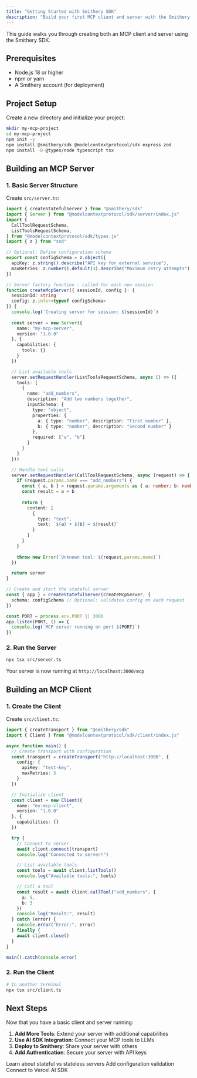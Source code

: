 ```yaml
---
title: "Getting Started with Smithery SDK"
description: "Build your first MCP client and server with the Smithery SDK"
---
```


This guide walks you through creating both an MCP client and server using the Smithery SDK.

## Prerequisites

- Node.js 18 or higher
- npm or yarn
- A Smithery account (for deployment)

## Project Setup

Create a new directory and initialize your project:

```bash
mkdir my-mcp-project
cd my-mcp-project
npm init -y
npm install @smithery/sdk @modelcontextprotocol/sdk express zod
npm install -D @types/node typescript tsx
```

## Building an MCP Server

### 1. Basic Server Structure

Create `src/server.ts`:

```typescript
import { createStatefulServer } from "@smithery/sdk"
import { Server } from "@modelcontextprotocol/sdk/server/index.js"
import {
  CallToolRequestSchema,
  ListToolsRequestSchema,
} from "@modelcontextprotocol/sdk/types.js"
import { z } from "zod"

// Optional: Define configuration schema
export const configSchema = z.object({
  apiKey: z.string().describe("API key for external service"),
  maxRetries: z.number().default(3).describe("Maximum retry attempts"),
})

// Server factory function - called for each new session
function createMcpServer({ sessionId, config }: { 
  sessionId: string
  config: z.infer<typeof configSchema> 
}) {
  console.log(`Creating server for session: ${sessionId}`)
  
  const server = new Server({
    name: "my-mcp-server",
    version: "1.0.0"
  }, {
    capabilities: {
      tools: {}
    }
  })

  // List available tools
  server.setRequestHandler(ListToolsRequestSchema, async () => ({
    tools: [
      {
        name: "add_numbers",
        description: "Add two numbers together",
        inputSchema: {
          type: "object",
          properties: {
            a: { type: "number", description: "First number" },
            b: { type: "number", description: "Second number" }
          },
          required: ["a", "b"]
        }
      }
    ]
  }))

  // Handle tool calls
  server.setRequestHandler(CallToolRequestSchema, async (request) => {
    if (request.params.name === "add_numbers") {
      const { a, b } = request.params.arguments as { a: number; b: number }
      const result = a + b
      
      return {
        content: [
          {
            type: "text",
            text: `${a} + ${b} = ${result}`
          }
        ]
      }
    }
    
    throw new Error(`Unknown tool: ${request.params.name}`)
  })

  return server
}

// Create and start the stateful server
const { app } = createStatefulServer(createMcpServer, {
  schema: configSchema // Optional: validates config on each request
})

const PORT = process.env.PORT || 3000
app.listen(PORT, () => {
  console.log(`MCP server running on port ${PORT}`)
})
```

### 2. Run the Server

```bash
npx tsx src/server.ts
```

Your server is now running at `http://localhost:3000/mcp`

## Building an MCP Client

### 1. Create the Client

Create `src/client.ts`:

```typescript
import { createTransport } from "@smithery/sdk"
import { Client } from "@modelcontextprotocol/sdk/client/index.js"

async function main() {
  // Create transport with configuration
  const transport = createTransport("http://localhost:3000", {
    config: {
      apiKey: "test-key",
      maxRetries: 5
    }
  })

  // Initialize client
  const client = new Client({
    name: "my-mcp-client",
    version: "1.0.0"
  }, {
    capabilities: {}
  })

  try {
    // Connect to server
    await client.connect(transport)
    console.log("Connected to server!")

    // List available tools
    const tools = await client.listTools()
    console.log("Available tools:", tools)

    // Call a tool
    const result = await client.callTool("add_numbers", {
      a: 5,
      b: 3
    })
    console.log("Result:", result)
  } catch (error) {
    console.error("Error:", error)
  } finally {
    await client.close()
  }
}

main().catch(console.error)
```

### 2. Run the Client

```bash
# In another terminal
npx tsx src/client.ts
```

## Next Steps

Now that you have a basic client and server running:

1. **Add More Tools**: Extend your server with additional capabilities
2. **Use AI SDK Integration**: Connect your MCP tools to LLMs
3. **Deploy to Smithery**: Share your server with others
4. **Add Authentication**: Secure your server with API keys

<CardGroup>
  <Card
    title="Server Patterns"
    icon="server"
    href="/sdk/server"
  >
    Learn about stateful vs stateless servers
  </Card>
  <Card
    title="Configuration"
    icon="cog"
    href="/sdk/configuration"
  >
    Add configuration validation
  </Card>
  <Card
    title="AI Integration"
    icon="robot"
    href="/sdk/integrations/ai-sdk"
  >
    Connect to Vercel AI SDK
  </Card>
</CardGroup>